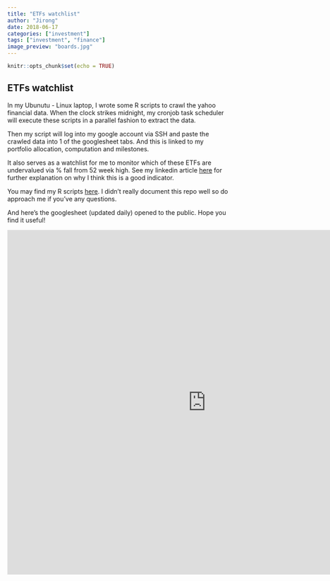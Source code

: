 ```yaml
---
title: "ETFs watchlist"
author: "Jirong"
date: 2018-06-17
categories: ["investment"]
tags: ["investment", "finance"]
image_preview: "boards.jpg"
---
```


```r
knitr::opts_chunk$set(echo = TRUE)
```
## ETFs watchlist

In my Ubunutu - Linux laptop, I wrote some R scripts to crawl the yahoo financial data. When the clock strikes midnight, my cronjob task scheduler will execute these scripts in a parallel fashion to extract the data.

Then my script will log into my google account via SSH and paste the crawled data into 1 of the googlesheet tabs. And this is linked to my portfolio allocation, computation and milestones.

It also serves as a watchlist for me to monitor which of these ETFs are undervalued via % fall from 52 week high. See my linkedin article <a href="https://www.linkedin.com/pulse/investment-compass-our-volatile-times-jirong-huang/">here</a> for further explanation on why I think this is a good indicator.

You may find my R scripts <a href="https://github.com/jironghuang/ETF_watchlist">here</a>. I didn't really document this repo well so do approach me if you've any questions.

And here's the googlesheet (updated daily) opened to the public. Hope you find it useful!

<iframe src="https://docs.google.com/spreadsheets/d/e/2PACX-1vQtSJfzakpUWRkryIoXaqJm7szd-g6R1SHr-aAXAlHNOFEDXYGhCBNC9UeYEYv8cYf8krgsS6LPpED9/pubhtml?gid=0&single=true" width="900" height="780" style="border: none;"></iframe>


